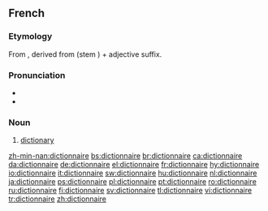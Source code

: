 ==French==

===Etymology===
From {{ML.|fr}} {{term|dictionarium}}, derived from {{term|dictio|saying, speaking}} (stem {{term||diction-}}) + {{term|-arium}} adjective suffix.

===Pronunciation===
*{{IPA|lang=fr|/dik.sjɔ.nɛʁ/}}
*{{SAMPA|/dik.sjO.nER/}}

===Noun===
{{fr-noun|m}}

# [[dictionary]]

[[zh-min-nan:dictionnaire]]
[[bs:dictionnaire]]
[[br:dictionnaire]]
[[ca:dictionnaire]]
[[da:dictionnaire]]
[[de:dictionnaire]]
[[el:dictionnaire]]
[[fr:dictionnaire]]
[[hy:dictionnaire]]
[[io:dictionnaire]]
[[it:dictionnaire]]
[[sw:dictionnaire]]
[[hu:dictionnaire]]
[[nl:dictionnaire]]
[[ja:dictionnaire]]
[[ps:dictionnaire]]
[[pl:dictionnaire]]
[[pt:dictionnaire]]
[[ro:dictionnaire]]
[[ru:dictionnaire]]
[[fi:dictionnaire]]
[[sv:dictionnaire]]
[[tl:dictionnaire]]
[[vi:dictionnaire]]
[[tr:dictionnaire]]
[[zh:dictionnaire]]
